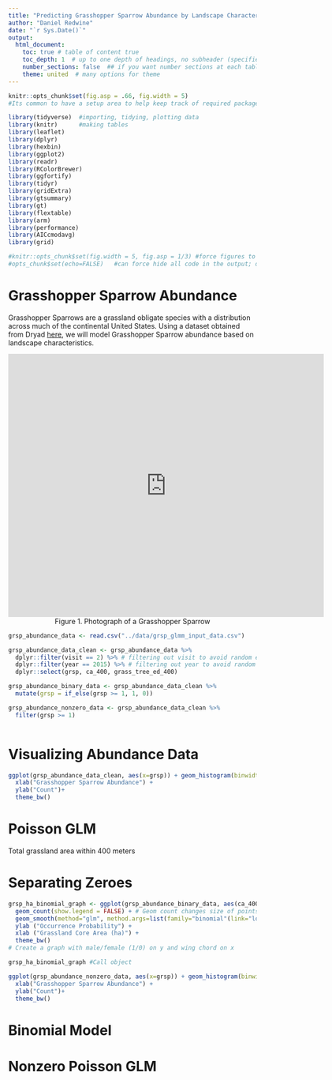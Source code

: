 ```yaml
---
title: "Predicting Grasshopper Sparrow Abundance by Landscape Characteristics"
author: "Daniel Redwine"
date: "`r Sys.Date()`"
output: 
  html_document:
    toc: true # table of content true
    toc_depth: 1  # up to one depth of headings, no subheader (specified by # in html)
    number_sections: false  ## if you want number sections at each table header
    theme: united  # many options for theme
---
```

```r
knitr::opts_chunk$set(fig.asp = .66, fig.width = 5)
#Its common to have a setup area to help keep track of required packages and formatting options

library(tidyverse)  #importing, tidying, plotting data
library(knitr)      #making tables
library(leaflet)
library(dplyr)
library(hexbin)
library(ggplot2)
library(readr)
library(RColorBrewer)
library(ggfortify)
library(tidyr)
library(gridExtra)
library(gtsummary)
library(gt)
library(flextable)
library(arm)
library(performance)
library(AICcmodavg)
library(grid)

#knitr::opts_chunk$set(fig.width = 5, fig.asp = 1/3) #force figures to be a certain size and aspect ratio
#opts_chunk$set(echo=FALSE)   #can force hide all code in the output; disables 'code folding'
```
# Grasshopper Sparrow Abundance

Grasshopper Sparrows are a grassland obligate species with a distribution across much of the continental United States. Using a dataset obtained from Dryad [here](https://doi.org/10.5061/dryad.9pr1476), we will model Grasshopper Sparrow abundance based on landscape characteristics. 

<center>
<iframe src="https://macaulaylibrary.org/asset/335564991/embed" height="533" width="640" frameborder="0" allowfullscreen></iframe>
</center>
<center> Figure 1. Photograph of a Grasshopper Sparrow </center>

```r

grsp_abundance_data <- read.csv("../data/grsp_glmm_input_data.csv")

grsp_abundance_data_clean <- grsp_abundance_data %>%
  dplyr::filter(visit == 2) %>% # filtering out visit to avoid random effect
  dplyr::filter(year == 2015) %>% # filtering out year to avoid random effect
  dplyr::select(grsp, ca_400, grass_tree_ed_400)

grsp_abundance_binary_data <- grsp_abundance_data_clean %>%
  mutate(grsp = if_else(grsp >= 1, 1, 0))

grsp_abundance_nonzero_data <- grsp_abundance_data_clean %>%
  filter(grsp >= 1)
  

```

# Visualizing Abundance Data

```r
ggplot(grsp_abundance_data_clean, aes(x=grsp)) + geom_histogram(binwidth=1, colour="black", fill="skyblue")+
  xlab("Grasshopper Sparrow Abundance") +
  ylab("Count")+
  theme_bw()

```


# Poisson GLM

Total grassland area within 400 meters

# Separating Zeroes

```r
grsp_ha_binomial_graph <- ggplot(grsp_abundance_binary_data, aes(ca_400, grsp)) +
  geom_count(show.legend = FALSE) + # Geom count changes size of points to count
  geom_smooth(method="glm", method.args=list(family="binomial"(link="logit")), color = "slateblue", fill = "lightskyblue2") + # Geom smooth can use the model to create curve and CI
  ylab ("Occurrence Probability") +
  xlab ("Grassland Core Area (ha)") +
  theme_bw()
# Create a graph with male/female (1/0) on y and wing chord on x 

grsp_ha_binomial_graph #Call object 
```
```r
ggplot(grsp_abundance_nonzero_data, aes(x=grsp)) + geom_histogram(binwidth=1, colour="black", fill="skyblue")+
  xlab("Grasshopper Sparrow Abundance") +
  ylab("Count")+
  theme_bw()

```


# Binomial Model


# Nonzero Poisson GLM
